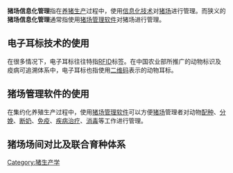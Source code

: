 {{Unreferenced|time=2022-02-02T17:55:20+00:00}}
'''猪场信息化管理'''指在[[猪生产学|养猪生产]]过程中，使用[[信息化技术|信息化技术]]对[[猪场|猪场]]进行管理。而狭义的'''猪场信息化管理'''通常指使用[[猪场管理软件|猪场管理软件]]对猪场进行管理。

== 电子耳标技术的使用 ==
{{main|动物电子耳标}}
在很多情况下，电子耳标往往特指[[RFID|RFID]]标签。在中国农业部所推广的动物标识及疫病可追溯体系中，电子耳标也指使用[[二维码|二维码]]表示的动物耳标。

== 猪场管理软件的使用 ==
{{main|猪场管理软件}}
在集约化养殖生产过程中，使用[[猪场管理软件|猪场管理软件]]可以方便[[猪场|猪场]]管理者对动物[[配种|配种]]、[[分娩|分娩]]、[[断奶|断奶]]、[[免疫|免疫]]、[[疾病治疗|疾病治疗]]、[[消毒|消毒]]等工作进行管理。

== 猪场场间对比及联合育种体系 ==


{{Agri-stub}}
[[Category:猪生产学|Category:猪生产学]]